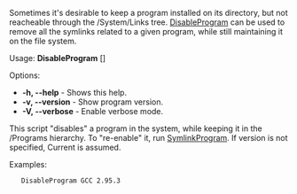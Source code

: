 Sometimes it's desirable to keep a program installed on its directory, but not reacheable through the /System/Links tree. [[DisableProgram]] can be used to remove all the symlinks related to a given program, while still maintaining it on the file system.

Usage: '''DisableProgram''' <program> [<version>]

Options:
* '''-h, --help''' - Shows this help.
* '''-v, --version''' - Show program version.
* '''-V, --verbose''' - Enable verbose mode.

This script "disables" a program in the system, while keeping it in the /Programs hierarchy. To "re-enable" it, run [[SymlinkProgram]]. If version is not specified, Current is assumed.

Examples:

    DisableProgram GCC 2.95.3 


{{Scripts}}
